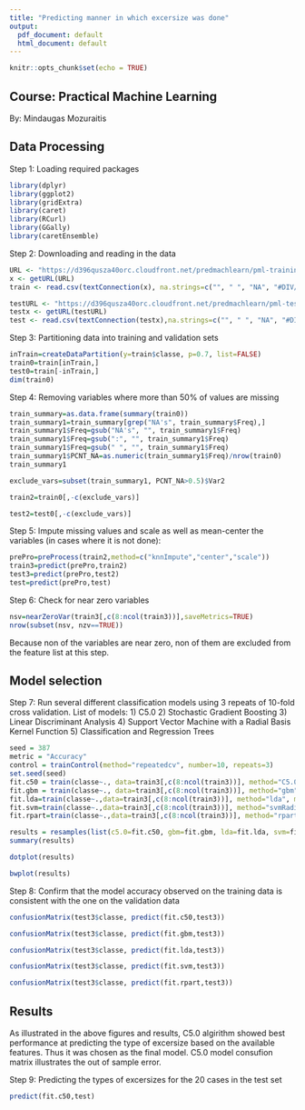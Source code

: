 ---
title: "Predicting manner in which excersize was done"
output:
  pdf_document: default
  html_document: default
---

```{r setup, include=FALSE}
knitr::opts_chunk$set(echo = TRUE)
```

## Course: Practical Machine Learning

By: Mindaugas Mozuraitis


## Data Processing

Step 1: Loading required packages
```{r cache=TRUE}
library(dplyr)
library(ggplot2)
library(gridExtra)
library(caret)
library(RCurl)
library(GGally)
library(caretEnsemble)

```

Step 2: Downloading and reading in the data 
```{r cache=TRUE}
URL <- "https://d396qusza40orc.cloudfront.net/predmachlearn/pml-training.csv"
x <- getURL(URL)
train <- read.csv(textConnection(x), na.strings=c("", " ", "NA", "#DIV/0!"))

testURL <- "https://d396qusza40orc.cloudfront.net/predmachlearn/pml-testing.csv"
testx <- getURL(testURL)
test <- read.csv(textConnection(testx),na.strings=c("", " ", "NA", "#DIV/0!"))
```

Step 3: Partitioning data into training and validation sets
```{r cache=TRUE}
inTrain=createDataPartition(y=train$classe, p=0.7, list=FALSE)
train0=train[inTrain,]
test0=train[-inTrain,]
dim(train0)
```

Step 4: Removing variables where more than 50% of values are missing
```{r cache=TRUE}
train_summary=as.data.frame(summary(train0))
train_summary1=train_summary[grep("NA's", train_summary$Freq),]
train_summary1$Freq=gsub("NA's", "", train_summary1$Freq)
train_summary1$Freq=gsub(":", "", train_summary1$Freq)
train_summary1$Freq=gsub(" ", "", train_summary1$Freq)
train_summary1$PCNT_NA=as.numeric(train_summary1$Freq)/nrow(train0)
train_summary1

exclude_vars=subset(train_summary1, PCNT_NA>0.5)$Var2

train2=train0[,-c(exclude_vars)]

test2=test0[,-c(exclude_vars)]
```

Step 5: Impute missing values and scale as well as mean-center the variables (in cases where it is not done):
```{r cache=TRUE}
prePro=preProcess(train2,method=c("knnImpute","center","scale"))
train3=predict(prePro,train2)
test3=predict(prePro,test2)
test=predict(prePro,test)
```

Step 6: Check for near zero variables
```{r cache=TRUE}
nsv=nearZeroVar(train3[,c(8:ncol(train3))],saveMetrics=TRUE)
nrow(subset(nsv, nzv==TRUE))
```
Because non of the variables are near zero, non of them are excluded from the feature list at this step.

## Model selection

Step 7: Run several different classification models using 3 repeats of 10-fold cross validation.
List of models:
1) C5.0
2) Stochastic Gradient Boosting
3) Linear Discriminant Analysis
4) Support Vector Machine with a Radial Basis Kernel Function
5) Classification and Regression Trees
```{r cache=TRUE}
seed = 387
metric = "Accuracy"
control = trainControl(method="repeatedcv", number=10, repeats=3)
set.seed(seed)
fit.c50 = train(classe~., data=train3[,c(8:ncol(train3))], method="C5.0", metric=metric, trControl=control)
fit.gbm = train(classe~., data=train3[,c(8:ncol(train3))], method="gbm", metric=metric, trControl=control, verbose=FALSE)
fit.lda=train(classe~.,data=train3[,c(8:ncol(train3))], method="lda", metric=metric, trControl=control)
fit.svm=train(classe~.,data=train3[,c(8:ncol(train3))], method="svmRadial", metric=metric, trControl=control)
fit.rpart=train(classe~.,data=train3[,c(8:ncol(train3))], method="rpart", metric=metric, trControl=control)

results = resamples(list(c5.0=fit.c50, gbm=fit.gbm, lda=fit.lda, svm=fit.svm, rpart=fit.rpart))
summary(results)
```

```{r cache=TRUE}
dotplot(results)
```

```{r cache=TRUE}
bwplot(results)
```

Step 8: Confirm that the model accuracy observed on the training data is consistent with the one on the validation data 
```{r cache=TRUE}
confusionMatrix(test3$classe, predict(fit.c50,test3))
```

```{r cache=TRUE}
confusionMatrix(test3$classe, predict(fit.gbm,test3))
```

```{r cache=TRUE}
confusionMatrix(test3$classe, predict(fit.lda,test3))
```

```{r cache=TRUE}
confusionMatrix(test3$classe, predict(fit.svm,test3))
```

```{r cache=TRUE}
confusionMatrix(test3$classe, predict(fit.rpart,test3))
```

## Results

As illustrated in the above figures and results, C5.0 algirithm showed best performance at predicting the type of excersize based on the available features. Thus it was chosen as the final model. C5.0 model consufion matrix illustrates the out of sample error.

Step 9: Predicting the types of excersizes for the 20 cases in the test set
```{r cache=TRUE}
predict(fit.c50,test)
```
